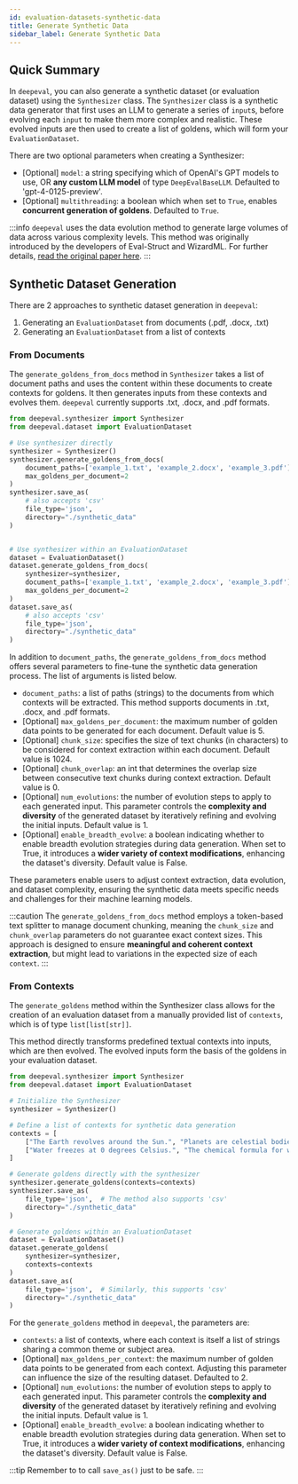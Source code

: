 ```yaml
---
id: evaluation-datasets-synthetic-data
title: Generate Synthetic Data
sidebar_label: Generate Synthetic Data
---
```


## Quick Summary

In `deepeval`, you can also generate a synthetic dataset (or evaluation dataset) using the `Synthesizer` class. The `Synthesizer` class is a synthetic data generator that first uses an LLM to generate a series of `input`s, before evolving each `input` to make them more complex and realistic. These evolved inputs are then used to create a list of goldens, which will form your `EvaluationDataset`.

There are two optional parameters when creating a Synthesizer:

- [Optional] `model`: a string specifying which of OpenAI's GPT models to use, OR **any custom LLM model** of type `DeepEvalBaseLLM`. Defaulted to 'gpt-4-0125-preview'.
- [Optional] `multithreading`: a boolean which when set to `True`, enables **concurrent generation of goldens**. Defaulted to `True`.

:::info
`deepeval` uses the data evolution method to generate large volumes of data across various complexity levels. This method was originally introduced by the developers of Eval-Struct and WizardML. For further details, [read the original paper here](https://arxiv.org/abs/2304.12244).
:::

## Synthetic Dataset Generation

There are 2 approaches to synthetic dataset generation in `deepeval`:

1. Generating an `EvaluationDataset` from documents (.pdf, .docx, .txt)
2. Generating an `EvaluationDataset` from a list of contexts

### From Documents

The `generate_goldens_from_docs` method in `Synthesizer` takes a list of document paths and uses the content within these documents to create contexts for goldens. It then generates inputs from these contexts and evolves them. `deepeval` currently supports .txt, .docx, and .pdf formats.

```python
from deepeval.synthesizer import Synthesizer
from deepeval.dataset import EvaluationDataset

# Use synthesizer directly
synthesizer = Synthesizer()
synthesizer.generate_goldens_from_docs(
    document_paths=['example_1.txt', 'example_2.docx', 'example_3.pdf'],
    max_goldens_per_document=2
)
synthesizer.save_as(
    # also accepts 'csv'
    file_type='json',
    directory="./synthetic_data"
)


# Use synthesizer within an EvaluationDataset
dataset = EvaluationDataset()
dataset.generate_goldens_from_docs(
    synthesizer=synthesizer,
    document_paths=['example_1.txt', 'example_2.docx', 'example_3.pdf'],
    max_goldens_per_document=2
)
dataset.save_as(
    # also accepts 'csv'
    file_type='json',
    directory="./synthetic_data"
)
```

In addition to `document_paths`, the `generate_goldens_from_docs` method offers several parameters to fine-tune the synthetic data generation process. The list of arguments is listed below.

- `document_paths`: a list of paths (strings) to the documents from which contexts will be extracted. This method supports documents in .txt, .docx, and .pdf formats.
- [Optional] `max_goldens_per_document`: the maximum number of golden data points to be generated for each document. Default value is 5.
- [Optional] `chunk_size`: specifies the size of text chunks (in characters) to be considered for context extraction within each document. Default value is 1024.
- [Optional] `chunk_overlap`: an int that determines the overlap size between consecutive text chunks during context extraction. Default value is 0.
- [Optional] `num_evolutions`: the number of evolution steps to apply to each generated input. This parameter controls the **complexity and diversity** of the generated dataset by iteratively refining and evolving the initial inputs. Default value is 1.
- [Optional] `enable_breadth_evolve`: a boolean indicating whether to enable breadth evolution strategies during data generation. When set to True, it introduces a **wider variety of context modifications**, enhancing the dataset's diversity. Default value is False.

These parameters enable users to adjust context extraction, data evolution, and dataset complexity, ensuring the synthetic data meets specific needs and challenges for their machine learning models.

:::caution
The `generate_goldens_from_docs` method employs a token-based text splitter to manage document chunking, meaning the `chunk_size` and `chunk_overlap` parameters do not guarantee exact context sizes. This approach is designed to ensure **meaningful and coherent context extraction**, but might lead to variations in the expected size of each `context`.
:::

### From Contexts

The `generate_goldens` method within the Synthesizer class allows for the creation of an evaluation dataset from a manually provided list of `contexts`, which is of type `list[list[str]]`.

This method directly transforms predefined textual contexts into inputs, which are then evolved. The evolved inputs form the basis of the goldens in your evaluation dataset.

```python
from deepeval.synthesizer import Synthesizer
from deepeval.dataset import EvaluationDataset

# Initialize the Synthesizer
synthesizer = Synthesizer()

# Define a list of contexts for synthetic data generation
contexts = [
    ["The Earth revolves around the Sun.", "Planets are celestial bodies."],
    ["Water freezes at 0 degrees Celsius.", "The chemical formula for water is H2O."],
]

# Generate goldens directly with the synthesizer
synthesizer.generate_goldens(contexts=contexts)
synthesizer.save_as(
    file_type='json',  # The method also supports 'csv'
    directory="./synthetic_data"
)

# Generate goldens within an EvaluationDataset
dataset = EvaluationDataset()
dataset.generate_goldens(
    synthesizer=synthesizer,
    contexts=contexts
)
dataset.save_as(
    file_type='json',  # Similarly, this supports 'csv'
    directory="./synthetic_data"
)
```

For the `generate_goldens` method in `deepeval`, the parameters are:

- `contexts`: a list of contexts, where each context is itself a list of strings sharing a common theme or subject area.
- [Optional] `max_goldens_per_context`: the maximum number of golden data points to be generated from each context. Adjusting this parameter can influence the size of the resulting dataset. Defaulted to 2.
- [Optional] `num_evolutions`: the number of evolution steps to apply to each generated input. This parameter controls the **complexity and diversity** of the generated dataset by iteratively refining and evolving the initial inputs. Default value is 1.
- [Optional] `enable_breadth_evolve`: a boolean indicating whether to enable breadth evolution strategies during data generation. When set to True, it introduces a **wider variety of context modifications**, enhancing the dataset's diversity. Default value is False.

:::tip
Remember to to call `save_as()` just to be safe.
:::

